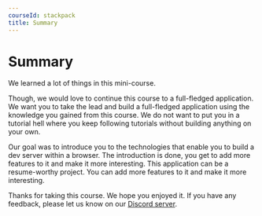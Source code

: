 ```yaml
---
courseId: stackpack
title: Summary
---
```


# Summary

We learned a lot of things in this mini-course.

Though, we would love to continue this course to a full-fledged application. We want you to take the lead and build a full-fledged application using the knowledge you gained from this course. We do not want to put you in a tutorial hell where you keep following tutorials without building anything on your own.

Our goal was to introduce you to the technologies that enable you to build a dev server within a browser. The introduction is done, you get to add more features to it and make it more interesting. This application can be a resume-worthy project. You can add more features to it and make it more interesting.

Thanks for taking this course. We hope you enjoyed it. If you have any feedback, please let us know on our [Discord server](https://discord.gg/DWAVqksVtx).
